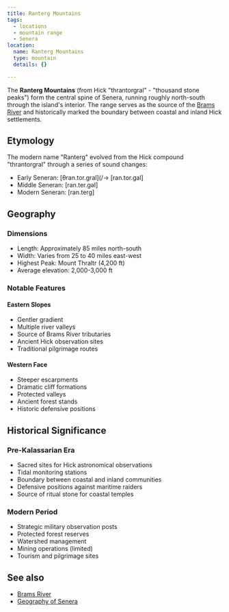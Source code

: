 ```yaml
---
title: Ranterg Mountains
tags:
  - locations
  - mountain range
  - Senera
location:
  name: Ranterg Mountains
  type: mountain
  details: {}

---
```


The **Ranterg Mountains** (from Hick "thrantorgral" - "thousand stone peaks")
form the central spine of Senera, running roughly north-south through the
island's interior. The range serves as the source of the
[Brams River](/locations/brams-river) and historically marked the boundary between
coastal and inland Hick settlements.

## Etymology

The modern name "Ranterg" evolved from the Hick compound "thrantorgral" through
a series of sound changes:

* Early Seneran: \[θran.tor.gral]\(/→ \[ran.tor.gal]
* Middle Seneran: \[ran.ter.gəl]
* Modern Seneran: \[ran.terg]

## Geography

### Dimensions

* Length: Approximately 85 miles north-south
* Width: Varies from 25 to 40 miles east-west
* Highest Peak: Mount Thraltr (4,200 ft)
* Average elevation: 2,000-3,000 ft

### Notable Features

#### Eastern Slopes

* Gentler gradient
* Multiple river valleys
* Source of Brams River tributaries
* Ancient Hick observation sites
* Traditional pilgrimage routes

#### Western Face

* Steeper escarpments
* Dramatic cliff formations
* Protected valleys
* Ancient forest stands
* Historic defensive positions

## Historical Significance

### Pre-Kalassarian Era

* Sacred sites for Hick astronomical observations
* Tidal monitoring stations
* Boundary between coastal and inland communities
* Defensive positions against maritime raiders
* Source of ritual stone for coastal temples

### Modern Period

* Strategic military observation posts
* Protected forest reserves
* Watershed management
* Mining operations (limited)
* Tourism and pilgrimage sites

## See also

* [Brams River](/locations/brams-river)
* [Geography of Senera](/locations/senera#geography)
